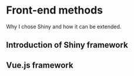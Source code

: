# Front-end methods

Why I chose Shiny and how it can be extended.

## Introduction of Shiny framework




## Vue.js framework

